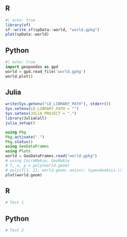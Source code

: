 
::: {.panel-tabset group="language"}

## R

```r
#| echo: true
library(sf)
sf::write_sf(spData::world, "world.gpkg")
plot(spData::world)
```

## Python

```python
#| echo: true
import geopandas as gpd
world = gpd.read_file('world.gpkg')
world.plot()
```

## Julia

```r
write(Sys.getenv("LD_LIBRARY_PATH"), stderr())
Sys.setenv(LD_LIBRARY_PATH = "")
Sys.setenv(JULIA_PROJECT = ".")
library(JuliaCall)
julia_setup()
```

```julia
using Pkg
Pkg.activate(".")
Pkg.status()
using GeoDataFrames
using Plots
world = GeoDataFrames.read("world.gpkg")
# using CairoMakie, GeoMakie
# f, a, p = poly(world.geom)
# poly(f[1, 2], world.geom; axis=(; type=GeoAxis,))
plot(world.geom)
```

:::

::: {.panel-tabset group="language"}

## R

```r
# Test 1
```

## Python

```python
# Test 2
```

:::
